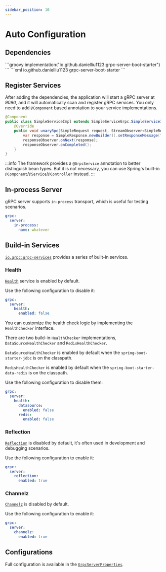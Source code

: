 ```yaml
---
sidebar_position: 10
---
```



# Auto Configuration

## Dependencies

<Tabs>
    <TabItem value="gradle" label="Gradle">
        ```groovy
        implementation("io.github.danielliu1123:grpc-server-boot-starter")
        ```
    </TabItem>
    <TabItem value="maven" label="Maven">
        ```xml
        <dependency>
            <groupId>io.github.danielliu1123</groupId>
            <artifactId>grpc-server-boot-starter</artifactId>
        </dependency>
        ```
    </TabItem>
</Tabs>

## Register Services

After adding the dependencies, the application will start a gRPC server at *9090*,
and it will automatically scan and register gRPC services.
You only need to add `@Component` based annotation to your service implementations.

```java
@Component
public class SimpleServiceImpl extends SimpleServiceGrpc.SimpleServiceImplBase {
    @Override
    public void unaryRpc(SimpleRequest request, StreamObserver<SimpleResponse> responseObserver) {
        var response = SimpleResponse.newBuilder().setResponseMessage("Hello " + request.getRequestMessage()).build();
        responseObserver.onNext(response);
        responseObserver.onCompleted();
    }
}
```

:::info
The framework provides a `@GrpcService` annotation to better distinguish bean types.
But it is not necessary, you can use Spring's built-in `@Component`/`@Service`/`@Controller` instead.
:::

## In-process Server

gRPC server supports `in-process` transport, which is useful for testing scenarios.

```yaml
grpc:
  server:
    in-process:
      name: whatever
```

## Build-in Services

[`io.grpc:grpc-services`](https://mvnrepository.com/artifact/io.grpc/grpc-services) provides a series of built-in services.

### Health

[`Health`](https://grpc.io/docs/guides/health-checking/) service is enabled by default.

Use the following configuration to disable it:

```yaml
grpc:
  server:
    health:
      enabled: false
```

You can customize the health check logic by implementing the `HealthChecker` interface.

There are two build-in `HealthChecker` implementations, `DataSourceHealthChecker` and `RedisHealthChecker`.

`DataSourceHealthChecker` is enabled by default when the `spring-boot-starter-jdbc` is on the classpath.

`RedisHealthChecker` is enabled by default when the `spring-boot-starter-data-redis` is on the classpath.

Use the following configuration to disable them:

```yaml
grpc:
  server:
    health:
      datasource:
        enabled: false
      redis:
        enabled: false
```

### Reflection

[`Reflection`](https://grpc.io/docs/guides/reflection/) is disabled by default, it's often used in development and debugging scenarios.

Use the following configuration to enable it:

```yaml
grpc:
  server:
    reflection:
      enabled: true
```

### Channelz

[`Channelz`](https://grpc.io/blog/a-short-introduction-to-channelz/) is disabled by default.

Use the following configuration to enable it:

```yaml
grpc:
  server:
    channelz:
      enabled: true
```

## Configurations

Full configuration is available in the [`GrpcServerProperties`](/docs/reference/configuration).
